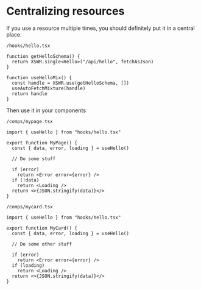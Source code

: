 # Centralizing resources

If you use a resource multiple times, you should definitely put it in a central place.

`/hooks/hello.tsx`

```tsx
function getHelloSchema() {
  return XSWR.single<Hello>("/api/hello", fetchAsJson)
}

function useHelloMix() {
  const handle = XSWR.use(getHelloSchema, [])
  useAutoFetchMixture(handle)
  return handle
}
```

Then use it in your components

`/comps/mypage.tsx`

```tsx
import { useHello } from "hooks/hello.tsx"

export function MyPage() {
  const { data, error, loading } = useHello()

  // Do some stuff

  if (error)
    return <Error error={error} />
  if (!data)
    return <Loading />
  return <>{JSON.stringify(data)}</>
}
```

`/comps/mycard.tsx`

```tsx
import { useHello } from "hooks/hello.tsx"

export function MyCard() {
  const { data, error, loading } = useHello()

  // Do some other stuff

  if (error)
    return <Error error={error} />
  if (loading)
    return <Loading />
  return <>{JSON.stringify(data)}</>
}
```


